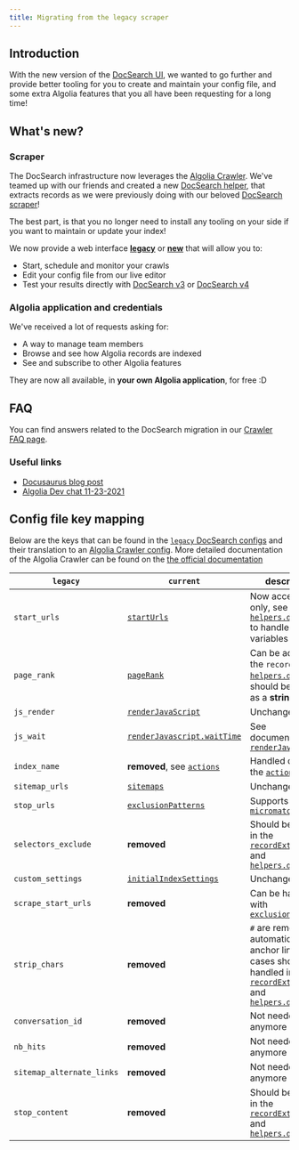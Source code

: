```yaml
---
title: Migrating from the legacy scraper
---
```



## Introduction

With the new version of the [DocSearch UI][1], we wanted to go further and provide better tooling for you to create and maintain your config file, and some extra Algolia features that you all have been requesting for a long time!

## What's new?

### Scraper

The DocSearch infrastructure now leverages the [Algolia Crawler][2]. We've teamed up with our friends and created a new [DocSearch helper][4], that extracts records as we were previously doing with our beloved [DocSearch scraper][3]!

The best part, is that you no longer need to install any tooling on your side if you want to maintain or update your index!

We now provide a web interface **[legacy][7]** or **[new](https://dashboard.algolia.com/crawler)** that will allow you to:

- Start, schedule and monitor your crawls
- Edit your config file from our live editor
- Test your results directly with [DocSearch v3][1] or [DocSearch v4][32]

### Algolia application and credentials

We've received a lot of requests asking for:

- A way to manage team members
- Browse and see how Algolia records are indexed
- See and subscribe to other Algolia features

They are now all available, in **your own Algolia application**, for free :D

## FAQ

You can find answers related to the DocSearch migration in our [Crawler FAQ page](/docs/crawler).

### Useful links

- [Docusaurus blog post](https://docusaurus.io/blog/2021/11/21/algolia-docsearch-migration)
- [Algolia Dev chat 11-23-2021](https://www.youtube.com/watch?v=htsjpojpKtc&t=2404s)

## Config file key mapping

Below are the keys that can be found in the [`legacy` DocSearch configs][14] and their translation to an [Algolia Crawler config][16]. More detailed documentation of the Algolia Crawler can be found on the [the official documentation][15]

| `legacy` | `current` | description |
| --- | --- | --- |
| `start_urls` | [`startUrls`][20] | Now accepts URLs only, see [`helpers.docsearch`][30] to handle custom variables |
| `page_rank` | [`pageRank`][31] | Can be added to the `recordProps` in [`helpers.docsearch`][30], should be passed as a **string** |
| `js_render` | [`renderJavaScript`][21] | Unchanged |
| `js_wait` | [`renderJavascript.waitTime`][22] | See documentation of [`renderJavaScript`][21] |
| `index_name` | **removed**, see [`actions`][23] | Handled directly in the [`actions`][23] |
| `sitemap_urls` | [`sitemaps`][24] | Unchanged |
| `stop_urls` | [`exclusionPatterns`][25] | Supports [`micromatch`][27] |
| `selectors_exclude` | **removed** | Should be handled in the [`recordExtractor`][28] and [`helpers.docsearch`][29] |
| `custom_settings` | [`initialIndexSettings`][26] | Unchanged |
| `scrape_start_urls` | **removed** | Can be handled with [`exclusionPatterns`][25] |
| `strip_chars` | **removed** | `#` are removed automatically from anchor links, edge cases should be handled in the [`recordExtractor`][28] and [`helpers.docsearch`][29] |
| `conversation_id` | **removed** | Not needed anymore |
| `nb_hits` | **removed** | Not needed anymore |
| `sitemap_alternate_links` | **removed** | Not needed anymore |
| `stop_content` | **removed** | Should be handled in the [`recordExtractor`][28] and [`helpers.docsearch`][29] |

[1]: /docs/v3/docsearch
[2]: https://www.algolia.com/products/search-and-discovery/crawler/
[3]: /docs/legacy/run-your-own
[4]: /docs/record-extractor
[7]: https://crawler.algolia.com/
[14]: /docs/legacy/config-file
[15]: https://www.algolia.com/doc/tools/crawler/getting-started/overview/
[16]: https://www.algolia.com/doc/tools/crawler/apis/configuration/
[20]: https://www.algolia.com/doc/tools/crawler/apis/configuration/start-urls/
[21]: https://www.algolia.com/doc/tools/crawler/apis/configuration/render-java-script/
[22]: https://www.algolia.com/doc/tools/crawler/apis/configuration/render-java-script/#parameter-param-waittime
[23]: https://www.algolia.com/doc/tools/crawler/apis/configuration/actions/#parameter-param-indexname
[24]: https://www.algolia.com/doc/tools/crawler/apis/configuration/sitemaps/
[25]: https://www.algolia.com/doc/tools/crawler/apis/configuration/exclusion-patterns/
[26]: https://www.algolia.com/doc/tools/crawler/apis/configuration/initial-index-settings/
[27]: https://github.com/micromatch/micromatch
[28]: https://www.algolia.com/doc/tools/crawler/apis/configuration/actions/#parameter-param-recordextractor
[29]: /docs/record-extractor
[30]: /docs/record-extractor#introduction
[31]: /docs/record-extractor#pagerank
[32]: /docs/docsearch
